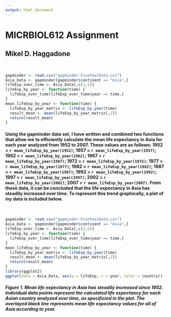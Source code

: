 ```yaml
---
output: html_document
---
```

# MICRBIOL612 Assignment
## Mikel D. Haggadone
<br>

[//]: This is my code for the data included below:
```r
gapminder <- read.csv("gapminder-FiveYearData.csv")
Asia_Data <- gapminder[gapminder$continent == "Asia",]
lifeExp_over_time <- Asia_Data[,c(2,5)]
lifeExp_by_year <- function(time) {
  lifeExp_over_time[lifeExp_over_time$year == time,]
}
mean_lifeExp_by_year <- function(time) {
  lifeExp_by_year_matrix <- lifeExp_by_year(time)
  result_mean <- mean(lifeExp_by_year_matrix[,2])
  return(result_mean)
}
```

#### Using the gapminder data set, I have written and combined two functions that allow me to efficiently calculate the mean life expectancy in Asia for each year analyzed from 1952 to 2007. These values are as follows: **1952** = `r mean_lifeExp_by_year(1952)`; **1957** = `r mean_lifeExp_by_year(1957)`; **1962** = `r mean_lifeExp_by_year(1962)`; **1967** = `r mean_lifeExp_by_year(1967)`; **1972** = `r mean_lifeExp_by_year(1972)`; **1977** = `r mean_lifeExp_by_year(1977)`; **1982** = `r mean_lifeExp_by_year(1982)`; **1987** = `r mean_lifeExp_by_year(1987)`; **1992** = `r mean_lifeExp_by_year(1992)`; **1997** = `r mean_lifeExp_by_year(1997)`; **2002** = `r mean_lifeExp_by_year(2002)`; **2007** = `r mean_lifeExp_by_year(2007)`. From these data, it can be concluded that the life expectancy in Asia has steadily increased over time. To represent this trend graphically, a plot of my data is included below. 
<br>

[//]: This is my code for the data plot included below:
```r
gapminder <- read.csv("gapminder-FiveYearData.csv")
Asia_Data <- gapminder[gapminder$continent == "Asia",]
lifeExp_over_time <- Asia_Data[,c(2,5)]
lifeExp_by_year <- function(time) {
  lifeExp_over_time[lifeExp_over_time$year == time,]
}
mean_lifeExp_by_year <- function(time) {
  lifeExp_by_year_matrix <- lifeExp_by_year(time)
  result_mean <- mean(lifeExp_by_year_matrix[,2])
  return(result_mean)
}
library(ggplot2)
ggplot(data = Asia_Data, aes(y = lifeExp, x = year, color = country)) + geom_point() + ggtitle("Life Expectancy in Asian Countries: 1952 to 2007") + labs(x="Year",y="Life Expectancy") + stat_summary(fun.y = mean,geom = "line", colour = "black", aes(group=1))
```

##### Figure 1. Mean life expectancy in Asia has steadily increased since 1952. Individual data points represent the calculated life expectancy for each Asian country analyzed over time, as specificied in the plot. The overlayed black line represents mean life expectancy values for all of Asia according to year.      